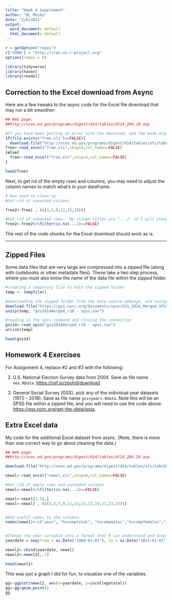 ```yaml
---
title: "Week 4 Supplement"
author: "BL Mosby"
date: "2/6/2021"
output:
  word_document: default
  html_document: default
---
```


```r
r = getOption("repos")
r["CRAN"] = "http://cran.us.r-project.org"
options(repos = r)

library(tidyverse)
library(haven)
library(readxl)

```


## Correction to the Excel download from Async
Here are a few tweaks to the async code for the Excel file download that may run a bit smoother:
```r
## Web page: 
##http://nces.ed.gov/programs/digest/d14/tables/dt14_204.10.asp

#If you have been getting an error with the download, add the mode argument (which directs RStudio to download as a binary file).
if(file.exists("free.xls")==FALSE){
  download.file("http://nces.ed.gov/programs/digest/d14/tables/xls/tabn204.10.xls",destfile="free.xls", mode="wb")
free<-read_excel("free.xls",skip=4,col_names=FALSE)  
}else{
  free<-read_excel("free.xls",skip=4,col_names=FALSE)
}

head(free)
```

Next, to get rid of the empty rows and columns, you may need to adjust the column names to match what's in your dataframe.
```r
# Now need to clean up 
#Get rid of unwanted columns

free2<-free[ ,-(c(3,6,9,12,15,18))]

#Get rid of unwanted rows-- My column titles are "...1" so I will change the is.na argument to reflect that:
free2<-free2%>%filter(is.na(...1)==FALSE)
```
The rest of the code chunks for the Excel download should work as is.


---

## Zipped Files
Some data files that are very large are compressed into a zipped file (along with codebooks or other metadata files). These take a two step process, where you must also know the name of the data file within the zipped folder.

```r
#creating a temporary file to hold the zipped folder
temp <- tempfile()

#downloading the zipped folder from the data source webpage, and unzipping the SPSS data file
download.file("https://gss.norc.org/Documents/spss/GSS_2014_Merged_SPSS.zip", temp)
unzip(temp, "gss2014merged_r10 - spss.sav")

#reading in the spss command and closing the connection
gss14<-read_spss("gss2014merged_r10 - spss.sav")
unlink(temp)

head(gss14)

```


## Homework 4 Exercises
For Assignment 4, replace #2 and #3 with the following:

2. U.S. National Election Survey data from 2004. Save as file name `nes.RData`. [https://osf.io/zpuhd/download]("https://osf.io/zpuhd/download")

3. General Social Survey (GSS), pick any of the individual year datasets (1972 - 2018). Save as file name `gss<year>.Rdata`. Note this will be an SPSS file within a zipped file, and you will need to use the code above.
[https://gss.norc.org/get-the-data/spss](https://gss.norc.org/get-the-data/spss).


## Extra Excel data
My code for the additional Excel dataset from async. (Note, there is more than one correct way to go about cleaning the data.)
```r
## Web page: 
##http://nces.ed.gov/programs/digest/d14/tables/dt14_204.10.asp

download.file("http://nces.ed.gov/programs/digest/d14/tables/xls/tabn302.10.xls",destfile="newxl.xls", mode="wb")

newxl<-read_excel("newxl.xls",skip=6,col_names=FALSE)

#Get rid of empty rows and unneeded columns.
newxl<-newxl%>%filter(is.na(...1)==FALSE)

newxl<-newxl[1:54,]
newxl<-newxl[ ,-(c(3,5,7,9,11,13,15,17,19,21,23,25))]


#Add useful names to the columns.
names(newxl)<-c("year", "hscomptotal", "hscompmales","hscompfemales","incollegetotal","total2y","total4y",  "collegetotalmales", "males2y",  "males4y", "collegetotalfemales",  "females2y",  "females4y")


#Change the year variable into a format that R can understand and drop the old one.
yeardate = seq(from = as.Date("1960-01-01"), to = as.Date("2013-01-01"), by = 'year')

newxl2<-cbind(yeardate, newxl)
newxl2<-newxl2[,-2]

head(newxl2)
```

This was just a graph I did for fun, to visualize one of the variables.
```r
gg<-ggplot(newxl2, aes(x=yeardate, y=incollegetotal))
gg<-gg+geom_point()
gg
```

